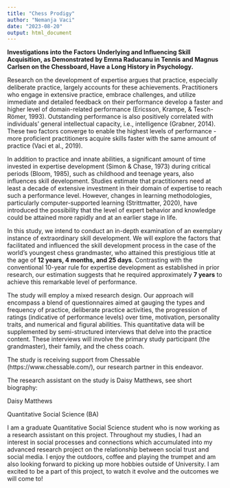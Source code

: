 ```yaml
---
title: "Chess Prodigy"
author: "Nemanja Vaci"
date: "2023-08-20"
output: html_document
---
```


__Investigations into the Factors Underlying and Influencing Skill Acquisition, as Demonstrated by Emma Raducanu in Tennis and Magnus Carlsen on the Chessboard, Have a Long History in Psychology.__

Research on the development of expertise argues that practice, especially deliberate practice, largely accounts for these achievements. Practitioners who engage in extensive practice, embrace challenges, and utilize immediate and detailed feedback on their performance develop a faster and higher level of domain-related performance (Ericsson, Krampe, & Tesch-Römer, 1993). Outstanding performance is also positively correlated with individuals' general intellectual capacity, i.e., intelligence (Grabner, 2014). These two factors converge to enable the highest levels of performance - more proficient practitioners acquire skills faster with the same amount of practice (Vaci et al., 2019).

In addition to practice and innate abilities, a significant amount of time invested in expertise development (Simon & Chase, 1973) during critical periods (Bloom, 1985), such as childhood and teenage years, also influences skill development. Studies estimate that practitioners need at least a decade of extensive investment in their domain of expertise to reach such a performance level. However, changes in learning methodologies, particularly computer-supported learning (Strittmatter, 2020), have introduced the possibility that the level of expert behavior and knowledge could be attained more rapidly and at an earlier stage in life.

In this study, we intend to conduct an in-depth examination of an exemplary instance of extraordinary skill development. We will explore the factors that facilitated and influenced the skill development process in the case of the world's youngest chess grandmaster, who attained this prestigious title at the age of __12 years, 4 months, and 25 days__. Contrasting with the conventional 10-year rule for expertise development as established in prior research, our estimation suggests that he required approximately __7 years__ to achieve this remarkable level of performance.

The study will employ a mixed research design. Our approach will encompass a blend of questionnaires aimed at gauging the types and frequency of practice, deliberate practice activities, the progression of ratings (indicative of performance levels) over time, motivation, personality traits, and numerical and figural abilities. This quantitative data will be supplemented by semi-structured interviews that delve into the practice content. These interviews will involve the primary study participant (the grandmaster), their family, and the chess coach.

The study is receiving support from Chessable (https://www.chessable.com/), our research partner in this endeavor.

The research assistant on the study is Daisy Matthews, see short biography:  

Daisy Matthews 

Quantitative Social Science (BA) 

I am a graduate Quantitative Social Science student who is now working as a research assistant on this project. Throughout my studies, I had an interest in social processes and connections which accumulated into my advanced research project on the relationship between social trust and social media. I enjoy the outdoors, coffee and playing the trumpet and am also looking forward to picking up more hobbies outside of University. I am excited to be a part of this project, to watch it evolve and the outcomes we will come to! 